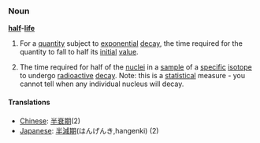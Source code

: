 ===Noun===
{{wikipedia}}
'''[[half]]-[[life]]'''
#{{mathematics}} For a [[quantity]] subject to [[exponential]] [[decay]], the time required for the quantity to fall to half its [[initial]] [[value]].
#{{physics}} The time required for half of the [[nuclei]] in a [[sample]] of a [[specific]] [[isotope]] to undergo [[radioactive]] [[decay]]. Note: this is a [[statistical]] measure - you cannot tell when any individual nucleus will decay.

==== Translations ====
*[[Chinese]]: [[半衰期]](2)
*[[Japanese]]: [[半減期]](はんげんき,hangenki) (2)